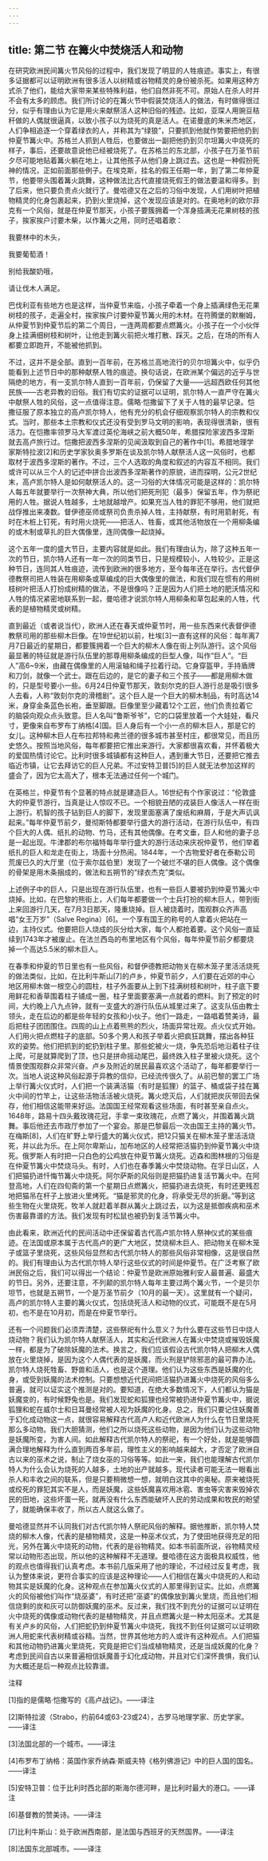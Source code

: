```yaml
---
---
---
```

title: 第二节 在篝火中焚烧活人和动物
---




在研究欧洲民间篝火节风俗的过程中，我们发现了明显的人牲痕迹。事实上，有很多证据都可以证明欧洲有很多活人以树精或谷物精灵的身份被杀死。如果用这种方式杀了他们，能给大家带来某些特殊利益，他们自然非死不可。原始人在杀人时并不会有太多的顾虑。我们所讨论的在篝火节中假装焚烧活人的做法，有时做得很过分，似乎有理由认为它是用火来献祭活人这种旧俗的残迹。比如，亚琛人用豌豆秸秆做的人偶就很逼真，以致小孩子以为烧死的真是活人。在诺曼底的朱米杰地区，人们争相追逐一个穿着绿衣的人，并称其为“绿狼”，只要抓到他就作势要把他扔到仲夏节篝火中。苏格兰人抓到人牲后，也要做出一副把他扔到贝尔坦篝火中烧死的样子，事后，还要故意说他已经被烧死了。在苏格兰的东北部，小孩子在万圣节前夕尽可能地贴着篝火躺在地上，让其他孩子从他们身上跳过去。这也是一种假扮死神的情况，正如前面那些例子。在埃克斯，挂名的假王任期一年，到了第二年仲夏节，他要带头围着篝火跳舞，这种做法比古代直接烧死假王的做法要温和得多。到了后来，他只要负责点火就行了。曼哈德又在之后的习俗中发现，人们用树叶把植物精灵的化身包裹起来，扔到火里烧掉，这个发现应该是对的。在奥地利的欧尔菲克有一个风俗，就是在仲夏节那天，小孩子要簇拥着一个浑身插满无花果树枝的孩子，挨家挨户讨要木柴，以作篝火之用，同时还唱着歌：





我要林中的木头，

我要葡萄酒！

别给我酸奶哦，

请让伐木人满足。





巴伐利亚有些地方也是这样，当仲夏节来临，小孩子牵着一个身上插满绿色无花果树枝的孩子，走遍全村，挨家挨户讨要仲夏节篝火用的木材。在符腾堡的默榭姆，从仲夏节到仲夏节后的第二个周日，一连两周都要点燃篝火。小孩子在一个小伙伴身上挂满细树枝和树叶，让他走到篝火前把火堆打散、踩灭。之后，在场的所有人都要立即跑开，不能被他抓到。

不过，这并不是全部。直到一百年前，在苏格兰高地流行的贝尔坦篝火中，似乎仍能看到上述节日中的那种献祭人牲的痕迹。换句话说，在欧洲某个偏远的近乎与世隔绝的地方，有一支凯尔特人直到一百年前，仍保留了大量——远超西欧任何其他民族——古老异教的旧俗。我们有切实的证据可以证明，凯尔特人一直严守在篝火中献祭人牲的风俗，这一点值得注意。儒略·恺撒留下了关于人牲的最早记录。恺撒征服了原本独立的高卢凯尔特人，他有充分的机会仔细观察凯尔特人的宗教和仪式。当时，那些本土宗教和仪式还没有受到罗马文明的影响，表现得很清新，很有活力。在恺撒率领罗马大军渡过英伦海峡之前大概50年，希腊探险家波西多涅斯就去高卢旅行过。恺撒把波西多涅斯的见闻汲取到自己的著作中[1]。希腊地理学家斯特拉波[2]和历史学家狄奥多罗斯在谈及凯尔特人献祭活人这一风俗时，也都取材于波西多涅斯的著作。不过，三个人选取的角度和叙述的内容互不相同。我们或许可以从三个人的记述中拼合出波西多涅斯著作的原貌，进而探明，公元2世纪末，高卢凯尔特人是如何献祭活人的。这一习俗的大体情况可能是这样的：凯尔特人每五年就要举行一次祭神大典，所以他们把死刑犯（最多）保留五年，作为祭祀用的人牲。据说人牲越多，土地就越增产。如果充当人牲的罪犯不够用，他们就把战俘推出来凑数。督伊德巫师或祭司负责杀掉人牲，主持献祭，有时用箭射死，有时在木桩上钉死，有时用火烧死——把活人、牲畜，或其他活物放在一个用柳条编的或木制或草扎的巨大偶像里，连同偶像一起烧掉。

这个五年一度的盛大节日，主要内容就是如此。我们有理由认为，除了这种五年一次的节日，凯尔特人还有一年一次的同类节日，只是规模较小，人牲较少。正是这种节日，连同其人牲痕迹，流传到欧洲的很多地方，至今每年还在举行。古代督伊德教祭司把人牲装在用柳条或草编成的巨大偶像里的做法，和我们现在惯有的用树枝树叶把活人打扮成树精的做法，不是很像吗？正是因为人们把土地的肥沃情况和人牲的情况紧密地联系到一起，曼哈德才说凯尔特人用柳条和草包起来的人牲，代表的是植物精灵或树精。

直到最近（或者说当代），欧洲人还在春天或仲夏节时，用一些东西来代表督伊德教祭司用的那些柳木巨像。在19世纪初以前，杜埃[3]一直有这样的风俗：每年离7月7日最近的星期日，都要簇拥着一个巨大的柳木人像在街上列队游行。这个风俗最显著的特征就是游行队伍里的那尊用柳条编成的巨型人像，叫作“巨人”。“巨人”高6~9米，由藏在偶像里的人用滚轴和绳子拉着行动。它身穿盔甲，手持盾牌和刀剑，就像一个武士。跟在后边的，是它的妻子和三个孩子——都是用柳木做的，只是型号要小一些。6月24日仲夏节那天，敦刻尔克的巨人游行总是吸引很多人去看，人称“敦刻尔克的滑稽剧”。这个巨人是一个巨大的柳木制品，有时高达14米，身穿金条蓝色长袍，垂至脚跟。巨像里至少藏着12个工匠，他们负责拉着它的脑袋向观众点头致意。巨人名叫“鲁斯爷爷”，它的口袋里放着一个大娃娃，看尺寸，更像来自布罗布丁纳格[4]国。巨人身后有一个小一点的柳木巨人，那是它的女儿。这种柳木巨人在布拉邦特和弗兰德的很多城市甚至村庄，都很常见，而且历史悠久。按照当地风俗，每年都要把它推出来游行。大家都很喜欢看，并怀着极大的爱国热情讨论它。比利时很多城镇都有这种巨人，遇到重大节日，还要把它推去临近市镇，让它去拜访它的巨人兄弟。不过安特卫普[5]的巨人就无法参加这样的盛会了，因为它太高大了，根本无法通过任何一个城门。

在英格兰，仲夏节有个显著的特点就是建造巨人。16世纪有个作家说过：“伦敦盛大的仲夏节游行，当真是让人惊叹不已。一个相貌丑陋的戎装巨人像活人一样在街上游行。机智的孩子钻到巨人的脚下，发现里面塞满了废纸和麻屑，于是大声讥讽起来。”每年仲夏节前夕，曼彻斯特都要举行盛大的游行活动，在游行队伍中，有四个巨大的人偶、纸扎的动物、竹马，还有其他偶像。在考文垂，巨人和他的妻子总是一起出现。牛津郡的布尔福特每年举行盛大的游行活动来庆祝仲夏节，他们举着纸扎的巨人和龙走在街上，场面十分热闹。1844年，一个古物爱好者在泰勒公司荒废已久的大厅里（位于索尔兹伯里）发现了一个破烂不堪的巨人偶像。这个偶像的骨架是用木条捆成的，做法和五朔节的“绿衣杰克”类似。

上述例子中的巨人，只是出现在游行队伍里，也有一些巨人要被扔到仲夏节篝火中烧掉。比如，在巴黎的熊街上，人们每年都要做一个士兵打扮的柳木巨人，带到街上来回游行几天，在7月3日那天，隆重烧掉。巨人被烧着时，围观群众齐声高唱“女王万岁”（Salve Regina）[6]。一个享有国王的称号的人拿着火把站在一边，主持仪式。他要把巨人烧成的灰分给大家，每个人都抢着要。这个风俗一直延续到1743年才被废止。在法兰西岛的布里地区有个风俗，每年仲夏节前夕都要烧掉一个高达5.5米的柳木巨人。

在春季和仲夏的节日里也有一些风俗，和督伊德教把动物关在柳木笼子里活活烧死的做法类似，比如，在比利牛斯山[7]的卢乡，仲夏节前夕，人们要在近郊的中心地区用柳木做一根空心的圆柱，柱子外面要从上到下挂满树枝和树叶，柱子底下要用鲜花和香草围着柱子铺成一圈，柱子里面要塞满一点就着的燃料。到了预定的时间，大约晚上八九点钟，就有一支盛大的游行队伍从城里过来了。这支队伍由教士领头，走在后边的都是些年轻的女孩和小伙子。他们一路走，一路唱着赞美诗，最后把柱子团团围住。四周的山上点着熊熊的烈火，场面异常壮观。点火仪式开始。人们用火把点燃柱子的底部。50多个男人和孩子举着火把疯狂跳舞，摆出各种狂欢的姿势。他们把抓到的蛇扔到柱子里。那些蛇被火一烧，争先恐后地沿着柱子往上爬，可是就算爬到了顶，也只是拼命摇动尾巴，最终跌入柱子里被火烧死。这个情景使围观群众非常兴奋。卢乡及附近的居民最喜欢这个活动了，每年都要举行一次。当地人说这种风俗起源于异教的信仰，已经流传很久了。从前巴黎的罢工广场上举行篝火仪式时，人们把一个装满活猫（有时是狐狸）的篮子、桶或袋子挂在篝火中间的竹竿上，让这些活物活活被火烧死。篝火熄灭后，人们就把炭灰带回去保存，他们相信这能带来好运。法国国王经常观看这些场面，有时甚至亲自点火。1648年，路易十四头戴玫瑰花冠，手拿一束玫瑰花，点燃了篝火，并围着篝火跳舞。事后他还去市政厅参加了一个宴会。那是巴黎最后一次由国王主持的篝火节。在梅斯[8]，人们在旷野上举行盛大的篝火仪式，把12只猫关在柳木笼子里活活烧死，并以此为乐。在上阿尔卑斯山，加布地区的人经常把活猫扔到仲夏节篝火中烧死。俄罗斯人有时把一只白色的公鸡放在仲夏节篝火烧死。迈森和图林根的习俗是在仲夏节篝火中焚烧马头。有时，人们也在春季篝火中焚烧动物。在孚日山区，人们把猫扔进忏悔节篝火中烧死。阿尔萨斯的风俗则是把猫扔进复活节篝火中。在阿登高地，人们在四旬斋的第一个星期日点燃篝火，把猫扔进去烧死，有时还更残忍地把猫吊在杆子上放进火里烤死。“猫是邪灵的化身，将承受无尽的折磨。”等到这些生物在火里烧死，牧羊人就赶着羊群从篝火上跳过去，以为这是抵御疾病和巫术伤害最靠谱的方法。我们发现有时松鼠也被扔到复活节篝火中。

由此看来，欧洲近代的民间活动中还保留着古代高卢凯尔特人祭神仪式的某些痕迹。在法国或原本属于古代高卢的更广大地区，焚烧柳木巨人、把动物关在柳木笼子或篮子里烧死，这些风俗显然和古代凯尔特人的那些风俗非常相像，这是很自然的。我们有理由认为古代凯尔特人举行这些仪式的时间是仲夏节。在广泛考察了欧洲民俗之后，我们可以得出一个结论：仲夏节是欧洲原始雅利安人最普遍、最盛大的节日。另外，还要注意，不列颠的凯尔特人每年主要过两个篝火节，一个是贝尔坦节，也就是五朔节，一个是万圣节前夕（10月的最一天）。这里就有一个疑问，高卢的凯尔特人主要的篝火仪式，包括烧死活人和动物的仪式，可能既不是在5月初，也不是在10月初，而是在仲夏节举行。

还有一个问题我们必须弄清楚，这些祭祀有什么意义？为什么要在这些节日中烧人烧动物？我们认为凯尔特人献祭活人，其实和近代欧洲人在篝火中焚烧或摧毁妖魔一样，都是为了破除妖魔的法术。换言之，我们应该假设古代凯尔特人把柳木人偶放在火里烧掉，是因为这个人偶代表的是妖魔，而火刑是铲除邪恶的最可靠办法。凯尔特人烧死牲畜、野兽和活人，也是这个道理。他们认为这些东西是妖魔的化身，或受到妖魔的法术控制。只要想想近代民间把活猫扔进篝火中烧死的风俗多么普遍，就可以证实这个推测是对的。要知道，在绝大多数情况下，人们都认为猫是妖魔变的，有时候野兔也是。我们发现蛇和狐狸也经常被扔进仲夏节篝火中，据说狐狸和蛇在威尔士和日耳曼经常被人视为妖魔的化身。总之，我们只要记住妖魔善于幻化成动物这一点，就很容易解释古代高卢人和近代欧洲人为什么在节日里烧死那么多动物。我们大胆猜测，他们之所以烧死这些动物，是因为他们认为这些动物是妖魔所变，为害人间。如此解释古代凯尔特人的祭祀，有一个好处，就是能够圆满合理地解释为什么直到两百多年前，理性主义的影响越来越大，才否定了欧洲自古以来的巫术之说，制止了烧女巫的习俗等等。如此一来，我们也能理解古代凯尔特人为什么会认为烧死的人越多，土地的出产就越多。现代读者可能无法一眼看出杀人和丰收之间的联系，但是只要稍微想一想，就明白这其中的奥秘。原来被烧死或绞死的罪犯其实不是人，而是妖魔，这些妖魔喜欢用冰雹、害虫等灾害来毁掉农民的田地，这些坏蛋一死，就再没有什么东西能破坏人民的劳动成果和牧民的盼望了，就能确保丰收了，所以古人就这么做了。

曼哈德显然并不认同我们对古代凯尔特人祭祀风俗的解释。据他推断，凯尔特人焚烧的柳木人像，代表的是植物精灵，这是一种巫术仪式，为了使田地获得充足的阳光，另外在篝火中烧死的动物，代表的是谷物精灵。如本书前面所说，谷物精灵经常以动物形态出现，所以他的这种解释不无道理。曼哈德在这方面极具权威性，他的观点也值得我们认真考虑。本书前几版采用了他的理论，不过经过反复考虑，我认为整体来说，更符合事实的应该是这种理论——人们相信在篝火中烧死的人和动物其实是妖魔的化身。这种观点在参加篝火仪式的人那里得到证实。比如，点燃篝火的风俗被他们叫作“烧巫婆”，有时还把“巫婆”的偶像放到篝火里烧，而且他们相信烧剩的炭和灰可以防御妖魔的巫术。反过来，我们找不到充分的证据可以证明在火中烧死的偶像或动物代表的是植物精灵，并且点燃篝火是一种太阳巫术。尤其是有关卢乡的风俗，人们把蛇扔到仲夏节篝火中烧死，我找不到任何证据可以证明欧洲人用蛇来代表树精或谷精。当然，世界其他地方的人或许有这种观点。人们把猫和其他动物扔进篝火里烧死，究竟是把它们当成植物精灵，还是当成妖魔的化身？考虑到民间自古以来普遍相信妖魔善于幻化成动物，并且对它们深怀畏惧，我们认为大概还是后一种观点比较靠谱。

注释

[1]指的是儒略·恺撒写的《高卢战记》。——译注

[2]斯特拉波（Strabo，约前64或63-23或24），古罗马地理学家、历史学家。——译注

[3]法国北部的一个城市。——译注

[4]布罗布丁纳格：英国作家乔纳森·斯威夫特《格列佛游记》中的巨人国的国名。——译注

[5]安特卫普：位于比利时西北部的斯海尔德河畔，是比利时最大的港口。——译注

[6]基督教的赞美诗。——译注

[7]比利牛斯山：处于欧洲西南部，是法国与西班牙的天然国界。——译注

[8]法国东北部城市。——译注